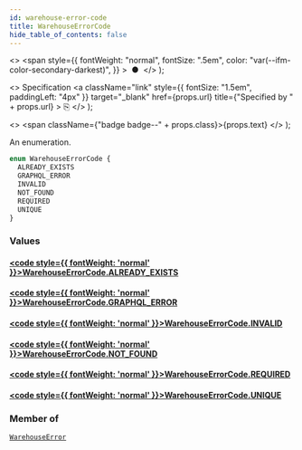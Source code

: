 ```yaml
---
id: warehouse-error-code
title: WarehouseErrorCode
hide_table_of_contents: false
---
```


  <>
    <span
      style={{
        fontWeight: "normal",
        fontSize: ".5em",
        color: "var(--ifm-color-secondary-darkest)",
      }}
    >
      &nbsp;●&nbsp;
    </span>
  </>
);

  <>
    Specification
    <a
      className="link"
      style={{ fontSize: "1.5em", paddingLeft: "4px" }}
      target="\_blank"
      href={props.url}
      title={"Specified by " + props.url}
    >
      ⎘
    </a>
  </>
);

  <>
    <span className={"badge badge--" + props.class}>{props.text}</span>
  </>
);

An enumeration.

```graphql
enum WarehouseErrorCode {
  ALREADY_EXISTS
  GRAPHQL_ERROR
  INVALID
  NOT_FOUND
  REQUIRED
  UNIQUE
}
```

### Values

#### [<code style={{ fontWeight: 'normal' }}>WarehouseErrorCode.<b>ALREADY_EXISTS</b></code>](#)

>

#### [<code style={{ fontWeight: 'normal' }}>WarehouseErrorCode.<b>GRAPHQL_ERROR</b></code>](#)

>

#### [<code style={{ fontWeight: 'normal' }}>WarehouseErrorCode.<b>INVALID</b></code>](#)

>

#### [<code style={{ fontWeight: 'normal' }}>WarehouseErrorCode.<b>NOT_FOUND</b></code>](#)

>

#### [<code style={{ fontWeight: 'normal' }}>WarehouseErrorCode.<b>REQUIRED</b></code>](#)

>

#### [<code style={{ fontWeight: 'normal' }}>WarehouseErrorCode.<b>UNIQUE</b></code>](#)

>

### Member of

[`WarehouseError`](../../../api-reference/products/objects/warehouse-error) <Badge class="secondary" text="object"/>

